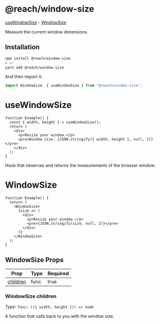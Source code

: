 
<SEO
  title="Window Size"
  description="Measure the current window dimensions in React"
/>

# @reach/window-size

[useWindowSize](#usewindowsize) -
[WindowSize](#windowsize)

Measure the current window dimensions.

## Installation

```bash
npm install @reach/window-size
# or
yarn add @reach/window-size
```

And then import it:

```js
import WindowSize, { useWindowSize } from "@reach/window-size";
```

# useWindowSize

```jsx-live
function Example() {
  const { width, height } = useWindowSize();
  return (
    <div>
      <p>Resize your window.</p>
      <pre>Window size: {JSON.stringify({ width, height }, null, 2)}</pre>
    </div>
  );
}
```

Hook that observes and returns the measurements of the browser window.

# WindowSize

```jsx-live
function Example() {
  return (
    <WindowSize>
      {size => (
        <div>
          <p>Resize your window.</p>
          <pre>{JSON.stringify(size, null, 2)}</pre>
        </div>
      )}
    </WindowSize>
  );
}
```

## WindowSize Props

| Prop                  | Type | Required |
| --------------------- | ---- | -------- |
| [children](#children) | func | true     |

### WindowSize children

_Type_: `func: (({ width, height })) => node`

A function that calls back to you with the window size.
